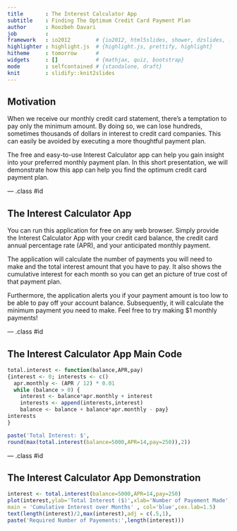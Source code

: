 ```yaml
---
title       : The Interest Calculator App 
subtitle    : Finding The Optimum Credit Card Payment Plan
author      : Roozbeh Davari
job         : 
framework   : io2012        # {io2012, html5slides, shower, dzslides, ...}
highlighter : highlight.js  # {highlight.js, prettify, highlight}
hitheme     : tomorrow      # 
widgets     : []            # {mathjax, quiz, bootstrap}
mode        : selfcontained # {standalone, draft}
knit        : slidify::knit2slides
---
```


## Motivation

When we receive our monthly credit card statement, there’s a temptation to pay only the minimum amount. By doing so, we can lose hundreds, sometimes thousands of dollars in interest to credit card companies.  This can easily be avoided by executing a more thoughtful payment plan.

The free and easy-to-use Interest Calculator app can help you gain insight into your preferred monthly payment plan.  In this short presentation, we will demonstrate how this app can help you find the optimum credit card payment plan.


--- .class #id 

## The Interest Calculator App


You can run this application for free on any web browser. Simply provide the Interest Calculator App with your credit card balance, the credit card annual percentage rate (APR), and your anticipated monthly payment.

The application will calculate the number of payments you will need to make and the total interest amount that you have to pay. It also shows the cumulative interest for each month so you can get an picture of true cost of that payment plan.

Furthermore, the application alerts you if your payment amount is too low to be able to pay off your account balance. Subsequently, it will calculate the minimum payment you need to make. Feel free to try making $1 monthly payments!

--- .class #id 


## The Interest Calculator App Main Code

```r
total.interest <- function(balance,APR,pay) 
{interest <- 0; interests <- c()
  apr.monthly <- (APR / 12) * 0.01
  while (balance > 0) {
    interest <- balance*apr.monthly + interest
    interests <- append(interests,interest)
    balance <- balance + balance*apr.monthly - pay}
interests
}

paste('Total Interest: $',
round(max(total.interest(balance=5000,APR=14,pay=250)),2))
```

--- .class #id 

## The Interest Calculator App Demonstration

```r
interest <- total.interest(balance=5000,APR=14,pay=250)
plot(interest,ylab='Total Interest ($)',xlab='Number of Payement Made', 
main = 'Cumulative Interest over Months' , col='blue',cex.lab=1.5)
text(length(interest)/2,max(interest),adj = c(.5,1), 
paste('Required Number of Payements:',length(interest)))
```





